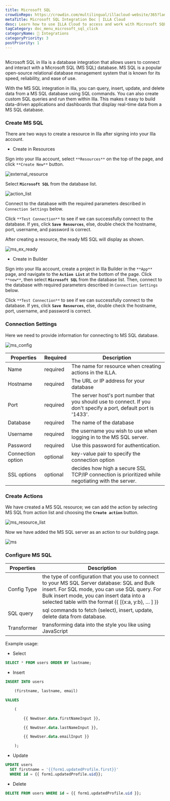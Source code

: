 ```yaml
---
title: Microsoft SQL
crowdinRepo: https://crowdin.com/multilingual/illacloud-website/365?languages=en&filter=basic&value=0
metaTitle: Microsoft SQL Integration Doc | ILLA Cloud
desc: Learn how to use ILLA Cloud to access and work with Microsoft SQL data. Build apps, visualize data, and automate workflows with ILLA Cloud.
tagCategory: doc_menu_microsoft_sql_click
categoryName: 🔨 Integrations
categoryPriority: 3
postPriority: 1
---
```


## <h2 hidden>What is Microsoft SQL?</h2>

Microsoft SQL in Illa is a database integration that allows users to connect and interact with a Microsoft SQL (MS SQL) database. MS SQL is a popular open-source relational database management system that is known for its speed, reliability, and ease of use.

With the MS SQL integration in Illa, you can query, insert, update, and delete data from a MS SQL database using SQL commands. You can also create custom SQL queries and run them within Illa. This makes it easy to build data-driven applications and dashboards that display real-time data from a MS SQL database.

### Create MS SQL

There are two ways to create a resource in Illa after signing into your Illa account.

-   Create in Resources

Sign into your Illa account, select `**Resources**` on the top of the page, and click `**Create New**` button.

![external_resource](https://cdn.illacloud.com/official-website/img/docs/external_resource.png)

Select **`Microsoft SQL`** from the database list.

![action_list](https://cdn.illacloud.com/official-website/img/docs/action_list.png)

Connect to the database with the required parameters described in `Connection Settings` below.

Click `**Test Connection**` to see if we can successfully connect to the database. If yes, click **`Save Resources`**, else, double check the hostname, port, username, and password is correct.

After creating a resource, the ready MS SQL will display as shown.

![ms_ex_ready](https://cdn.illacloud.com/official-website/img/docs/ms_ex_ready.png)

-   Create in Builder

Sign into your Illa account, create a project in Illa Builder in the `**App**` page, and navigate to the **`Action List`** at the bottom of the page. Click `**new**`, then select **`Microsoft SQL`** from the database list. Then, connect to the database with required parameters described in `Connection Settings` below.

Click `**Test Connection**` to see if we can successfully connect to the database. If yes, click **`Save Resources`**, else, double check the hostname, port, username, and password is correct.

### Connection Settings

Here we need to provide information for connecting to MS SQL database.

![ms_config](https://cdn.illacloud.com/official-website/img/docs/ms_config.png)

| Properties        | Required | Description                                                                                                        |
| ----------------- | -------- | ------------------------------------------------------------------------------------------------------------------ |
| Name              | required | The name for resource when creating actions in the ILLA.                                                           |
| Hostname          | required | The URL or IP address for your database                                                                            |
| Port              | required | The server host's port number that you should use to connect. If you don't specify a port, default port is '1433'. |
| Database          | required | The name of the database                                                                                           |
| Username          | required | the username you wish to use when logging in to the MS SQL server.                                                 |
| Password          | required | Use this password for authentication.                                                                              |
| Connection option | optional | key-value pair to specify the connection option                                                                    |
| SSL options       | optional | decides how high a secure SSL TCP/IP connection is prioritized while negotiating with the server.                  |

### Create Actions

We have created a MS SQL resource; we can add the action by selecting MS SQL from action list and choosing the **`Create action`** button.

![ms_resource_list](https://cdn.illacloud.com/official-website/img/docs/ms_resource_list.png)

Now we have added the MS SQL server as an action to our building page.

![ms](https://cdn.illacloud.com/official-website/img/docs/ms.png)

### Configure MS SQL

| Properties  | Description                                                                                                                                                                                                                                        |
| ----------- | -------------------------------------------------------------------------------------------------------------------------------------------------------------------------------------------------------------------------------------------------- |
| Config Type | the type of configuration that you use to connect to your MS SQL Server database: SQL and Bulk insert. For SQL mode, you can use SQL query. For Bulk insert mode, you can insert data into a selected table with the format {{ [{x:a, y:b}, … ] }} |
| SQL query   | sql commands to fetch (select), insert, update, delete data from database.                                                                                                                                                                         |
| Transformer | transforming data into the style you like using JavaScript                                                                                                                                                                                         |

Example usage:

-   Select

```sql
SELECT * FROM users ORDER BY lastname;
```

-   Insert

```sql
INSERT INTO users

	(firstname, lastname, email)

VALUES

	(

		{{ NewUser.data.firstNameInput }},

		{{ NewUser.data.lastNameInput }},

		{{ NewUser.data.emailInput }}

	);
```

-   Update

```sql
UPDATE users
  SET firstname = '{{form1.updatedProfile.first}}'
  WHERE id = {{ form1.updatedProfile.uid}};
```

-   Delete

```sql
DELETE FROM users WHERE id = {{ form1.updatedProfile.uid }};
```
